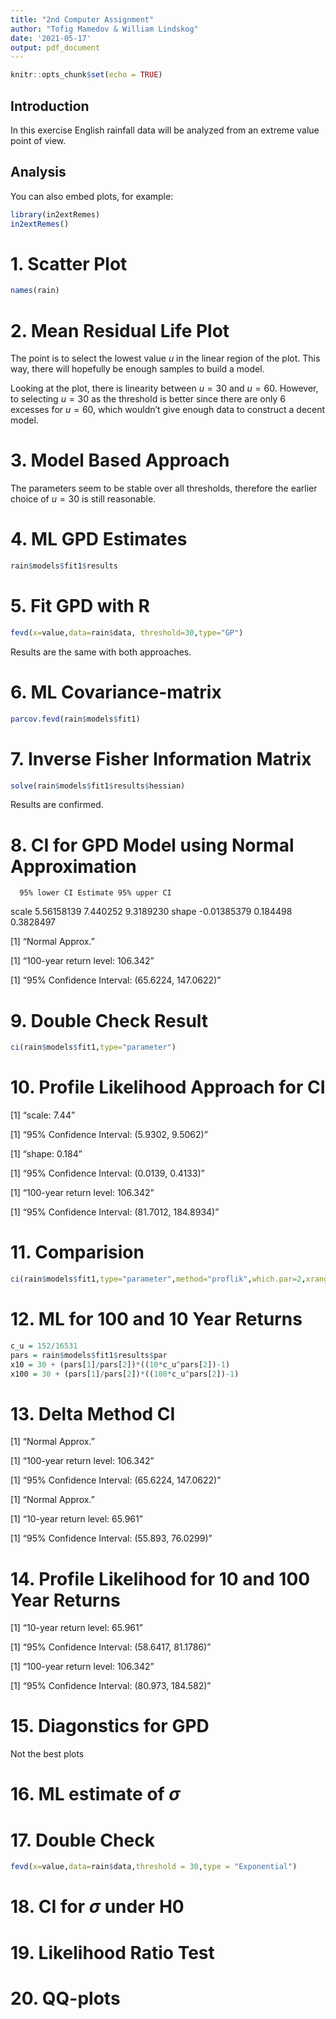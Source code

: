 ```yaml
---
title: "2nd Computer Assignment"
author: "Tofig Mamedov & William Lindskog"
date: '2021-05-17'
output: pdf_document
---
```


```r
knitr::opts_chunk$set(echo = TRUE)
```

## Introduction

In this exercise English rainfall data will be analyzed from an extreme value point of view. 


## Analysis
You can also embed plots, for example:

```r
library(in2extRemes)
in2extRemes()
```
# 1. Scatter Plot
```r
names(rain)

```
# 2. Mean Residual Life Plot
The point is to select the lowest value $u$ in the linear region of the plot. This way, there will hopefully be enough samples to build a model.

Looking at the plot, there is linearity between $u=30$ and $u=60$. However, to selecting $u=30$ as the threshold is better since there are only 6 excesses for $u=60$, which wouldn't give enough data to construct a decent model.

# 3. Model Based Approach

The parameters seem to be stable over all thresholds, therefore the earlier choice of $u=30$ is still reasonable.

# 4. ML GPD Estimates
```r
rain$models$fit1$results
```
# 5. Fit GPD with R

```r
fevd(x=value,data=rain$data, threshold=30,type="GP")
```
Results are the same with both approaches.

# 6. ML Covariance-matrix
```r
parcov.fevd(rain$models$fit1)
```
# 7. Inverse Fisher Information Matrix
```r
solve(rain$models$fit1$results$hessian)
```

Results are confirmed.

# 8. CI for GPD Model using Normal Approximation
      95% lower CI Estimate 95% upper CI
scale   5.56158139 7.440252    9.3189230
shape  -0.01385379 0.184498    0.3828497

[1] "Normal Approx."

[1] "100-year return level: 106.342"

[1] "95% Confidence Interval: (65.6224, 147.0622)"

# 9. Double Check Result
```r
ci(rain$models$fit1,type="parameter")
```


# 10. Profile Likelihood Approach for CI
[1] "scale: 7.44"

[1] "95% Confidence Interval: (5.9302, 9.5062)"

[1] "shape: 0.184"

[1] "95% Confidence Interval: (0.0139, 0.4133)"

[1] "100-year return level: 106.342"

[1] "95% Confidence Interval: (81.7012, 184.8934)"

# 11. Comparision
```r
ci(rain$models$fit1,type="parameter",method="proflik",which.par=2,xrange=c(-0.5,1),nint=100)
```

# 12. ML for 100 and 10 Year Returns
```r
c_u = 152/16531
pars = rain$models$fit1$results$par
x10 = 30 + (pars[1]/pars[2])*((10*c_u^pars[2])-1)
x100 = 30 + (pars[1]/pars[2])*((100*c_u^pars[2])-1)

```

# 13. Delta Method CI
[1] "Normal Approx."

[1] "100-year return level: 106.342"

[1] "95% Confidence Interval: (65.6224, 147.0622)"


[1] "Normal Approx."

[1] "10-year return level: 65.961"

[1] "95% Confidence Interval: (55.893, 76.0299)"

# 14. Profile Likelihood for 10 and 100 Year Returns

[1] "10-year return level: 65.961"

[1] "95% Confidence Interval: (58.6417, 81.1786)"

[1] "100-year return level: 106.342"

[1] "95% Confidence Interval: (80.973, 184.582)"

# 15. Diagonstics for GPD

Not the best plots

# 16. ML estimate of $\sigma$

# 17. Double Check
```r
fevd(x=value,data=rain$data,threshold = 30,type = "Exponential")

```
# 18. CI for $\sigma$ under H0

# 19. Likelihood Ratio Test

# 20. QQ-plots


